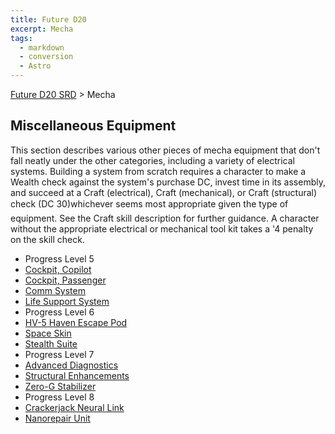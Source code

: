 ```yaml
---
title: Future D20
excerpt: Mecha
tags:
  - markdown
  - conversion
  - Astro
---
```






[Future D20 SRD]( / ) > Mecha




## Miscellaneous Equipment


This section describes various other pieces of mecha equipment that don't fall neatly under the other categories, including a variety of electrical systems.
Building a system from scratch requires a character to make a Wealth check against the system's purchase DC, invest time in its assembly, and succeed at a Craft (electrical), Craft (mechanical), or Craft (structural) check (DC 30)whichever seems most appropriate given the type of equipment. See the Craft skill description for further guidance. A character without the appropriate electrical or mechanical tool kit takes a '4 penalty on the skill check.


- Progress Level 5
- [Cockpit, Copilot](future-d20-srd-mecha-miscellanious-equipment-cockpit-copilot)
- [Cockpit, Passenger](future-d20-srd-mecha-miscellanious-equipment-cockpit-passenger)
- [Comm System](future-d20-srd-mecha-miscellanious-equipment-comm-system)
- [Life Support System](future-d20-srd-mecha-miscellanious-equipment-life-support-system)
- Progress Level 6
- [HV-5 Haven Escape Pod](future-d20-srd-mecha-miscellanious-equipment-hv5-haven-escape-pod)
- [Space Skin](future-d20-srd-mecha-miscellanious-equipment-space-skin)
- [Stealth Suite](future-d20-srd-mecha-miscellanious-equipment-stealth-suite)
- Progress Level 7
- [Advanced Diagnostics](future-d20-srd-mecha-miscellanious-equipment-advanced-diagnostics)
- [Structural Enhancements](future-d20-srd-mecha-miscellanious-equipment-structural-enhancement)
- [Zero-G Stabilizer](future-d20-srd-mecha-miscellanious-equipment-zero-g-stabilizer)
- Progress Level 8
- [Crackerjack Neural Link](future-d20-srd-mecha-miscellanious-equipment-crackerjack-neural-link)
- [Nanorepair Unit](future-d20-srd-mecha-miscellanious-equipment-nanorepair-unit)



